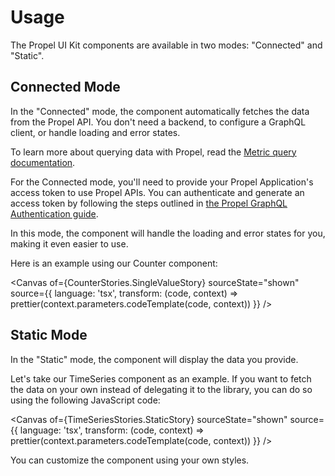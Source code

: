 
<Meta title="Getting started/Usage" />

# Usage

The Propel UI Kit components are available in two modes: "Connected" and "Static".

## Connected Mode

In the "Connected" mode, the component automatically fetches the data from the Propel API. You don't need a backend, to
configure a GraphQL client, or handle loading and error states.

To learn more about querying data with Propel, read the
[Metric query documentation](https://www.propeldata.com/docs/metrics).

For the Connected mode, you'll need to provide your Propel Application's access token to use Propel APIs. You can
authenticate and generate an access token by following the steps outlined in
[the Propel GraphQL Authentication guide](https://propeldata.com/docs/api/authentication#step-2-generate-an-access-token).

In this mode, the component will handle the loading and error states for you, making it even easier to use.

Here is an example using our <LinkTo kind="Components/Counter" story="overview">Counter</LinkTo> component:

<Canvas
  of={CounterStories.SingleValueStory}
  sourceState="shown"
  source={{
    language: 'tsx',
    transform: (code, context) => prettier(context.parameters.codeTemplate(code, context))
  }}
/>

## Static Mode

In the "Static" mode, the component will display the data you provide.

Let's take our <LinkTo kind="Components/TimeSeries" story="overview">TimeSeries</LinkTo> component as an example. If you
want to fetch the data on your own instead of delegating it to the library, you can do so using the following JavaScript
code:

<Canvas
  of={TimeSeriesStories.StaticStory}
  sourceState="shown"
  source={{
    language: 'tsx',
    transform: (code, context) => prettier(context.parameters.codeTemplate(code, context))
  }}
/>

You can customize the component using your own styles.
